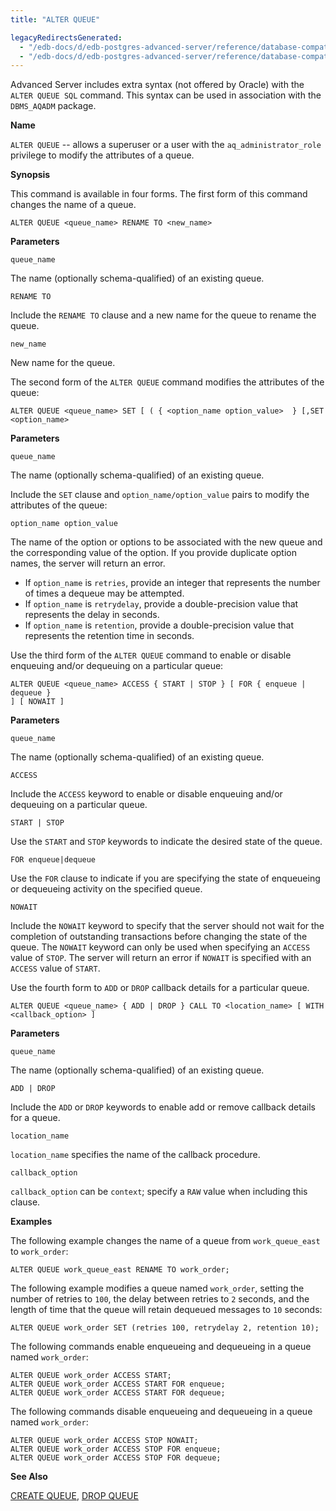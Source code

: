 ```yaml
---
title: "ALTER QUEUE"

legacyRedirectsGenerated:
  - "/edb-docs/d/edb-postgres-advanced-server/reference/database-compatibility-for-oracle-developers-sql-guide/13/alter_queue.html"
  - "/edb-docs/d/edb-postgres-advanced-server/reference/database-compatibility-for-oracle-developers-sql-guide/latest/alter_queue.html"
---
```


<div id="alter_queue" class="registered_link"></div>

Advanced Server includes extra syntax (not offered by Oracle) with the `ALTER QUEUE SQL` command. This syntax can be used in association with the `DBMS_AQADM` package.

**Name**

`ALTER QUEUE` -- allows a superuser or a user with the `aq_administrator_role` privilege to modify the attributes of a queue.

**Synopsis**

This command is available in four forms. The first form of this command changes the name of a queue.

```text
ALTER QUEUE <queue_name> RENAME TO <new_name>
```

**Parameters**

`queue_name`

 The name (optionally schema-qualified) of an existing queue.

`RENAME TO`

 Include the `RENAME TO` clause and a new name for the queue to rename the queue.

`new_name`

 New name for the queue.

The second form of the `ALTER QUEUE` command modifies the attributes of the queue:

```text
ALTER QUEUE <queue_name> SET [ ( { <option_name option_value>  } [,SET
<option_name>
```

**Parameters**

`queue_name`

 The name (optionally schema-qualified) of an existing queue.

 Include the `SET` clause and `option_name/option_value` pairs to modify the attributes of the queue:

`option_name option_value`

 The name of the option or options to be associated with the new queue and the corresponding value of the option. If you provide duplicate option names, the server will return an error.

-   If `option_name` is `retries`, provide an integer that represents the number of times a dequeue may be attempted.
-   If `option_name` is `retrydelay`, provide a double-precision value that represents the delay in seconds.
-   If `option_name` is `retention`, provide a double-precision value that represents the retention time in seconds.

Use the third form of the `ALTER QUEUE` command to enable or disable enqueuing and/or dequeuing on a particular queue:

```text
ALTER QUEUE <queue_name> ACCESS { START | STOP } [ FOR { enqueue | dequeue }
] [ NOWAIT ]
```

**Parameters**

`queue_name`

 The name (optionally schema-qualified) of an existing queue.

`ACCESS`

 Include the `ACCESS` keyword to enable or disable enqueuing and/or dequeuing on a particular queue.

`START | STOP`

 Use the `START` and `STOP` keywords to indicate the desired state of the queue.

`FOR enqueue|dequeue`

 Use the `FOR` clause to indicate if you are specifying the state of enqueueing or dequeueing activity on the specified queue.

`NOWAIT`

 Include the `NOWAIT` keyword to specify that the server should not wait for the completion of outstanding transactions before changing the state of the queue. The `NOWAIT` keyword can only be used when specifying an `ACCESS` value of `STOP`. The server will return an error if `NOWAIT` is specified with an `ACCESS` value of `START`.

Use the fourth form to `ADD` or `DROP` callback details for a particular queue.

```text
ALTER QUEUE <queue_name> { ADD | DROP } CALL TO <location_name> [ WITH
<callback_option> ]
```

**Parameters**

`queue_name`

 The name (optionally schema-qualified) of an existing queue.

`ADD | DROP`

 Include the `ADD` or `DROP` keywords to enable add or remove callback details for a queue.

`location_name`

 `location_name` specifies the name of the callback procedure.

`callback_option`

 `callback_option` can be `context`; specify a `RAW` value when including this clause.

**Examples**

The following example changes the name of a queue from `work_queue_east` to `work_order`:

```text
ALTER QUEUE work_queue_east RENAME TO work_order;
```

The following example modifies a queue named `work_order`, setting the number of retries to `100`, the delay between retries to `2` seconds, and the length of time that the queue will retain dequeued messages to `10` seconds:

```text
ALTER QUEUE work_order SET (retries 100, retrydelay 2, retention 10);
```

The following commands enable enqueueing and dequeueing in a queue named `work_order`:

```text
ALTER QUEUE work_order ACCESS START;
ALTER QUEUE work_order ACCESS START FOR enqueue;
ALTER QUEUE work_order ACCESS START FOR dequeue;
```

The following commands disable enqueueing and dequeueing in a queue named `work_order`:

```text
ALTER QUEUE work_order ACCESS STOP NOWAIT;
ALTER QUEUE work_order ACCESS STOP FOR enqueue;
ALTER QUEUE work_order ACCESS STOP FOR dequeue;
```

**See Also**

[CREATE QUEUE](30_create_queue/#create_queue), [DROP QUEUE](52_drop_queue/#drop_queue)
